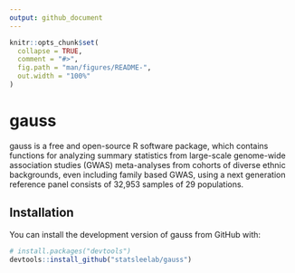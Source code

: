 ```yaml
---
output: github_document
---
```


<!-- README.md is generated from README.Rmd. Please edit that file -->

```r
knitr::opts_chunk$set(
  collapse = TRUE,
  comment = "#>",
  fig.path = "man/figures/README-",
  out.width = "100%"
)
```

# gauss

<!-- badges: start -->
<!-- badges: end -->

gauss is a free and open-source R software package, which contains functions for analyzing summary statistics from large-scale genome-wide association studies (GWAS) meta-analyses from cohorts of diverse ethnic backgrounds, even including family based GWAS, using a next generation reference panel consists of 32,953 samples of 29 populations. 

## Installation

You can install the development version of gauss from GitHub with:

``` r
# install.packages("devtools")
devtools::install_github("statsleelab/gauss")
```


